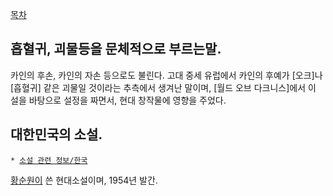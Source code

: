 [[목차]]
== 흡혈귀, 괴물등을 문체적으로 부르는말. ==
카인의 후손, 카인의 자손 등으로도 불린다. 고대 중세 유럽에서 카인의 후예가 [오크]나 [흡혈귀] 같은 괴물일 것이라는 추측에서 생겨난 말이며, [월드 오브 다크니스]에서 이 설을 바탕으로 설정을 짜면서, 현대 창작물에 영향을 주었다.

== 대한민국의 소설. ==
 * [[소설 관련 정보/한국]]

[[황순원]]이 쓴 현대소설이며, 1954년 발간.

